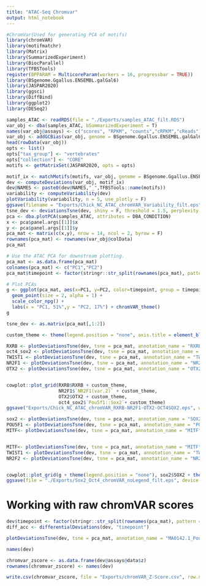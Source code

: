 ```yaml
---
title: "ATAC-Seq Chromvar"
output: html_notebook
---
```


```r
#ChromVar(Used for generating PCA of motifs)
library(chromVAR)
library(motifmatchr)
library(Matrix)
library(SummarizedExperiment)
library(BiocParallel)
library(TFBSTools)
register(BPPARAM = MulticoreParam(workers = 16, progressbar = TRUE))
library(BSgenome.Ggallus.ENSEMBL.galGal6)
library(JASPAR2020)
library(ggsci)
library(DiffBind)
library(ggplot2)
library(DESeq2)

samples_ATAC <- readRDS(file = "./Exports/samples_ATAC_filt.RDS")
var_obj <- dba(samples_ATAC, bSummarizedExperiment = T)
names(var_obj@assays) <- c("scores", "RPKM", "counts","cRPKM","cReads")
var_obj <- addGCBias(var_obj, genome = BSgenome.Ggallus.ENSEMBL.galGal6)
head(rowData(var_obj))
opts <- list()
opts["tax_group"] <- "vertebrates"
opts["collection"] <- "CORE"
motifs <- getMatrixSet(JASPAR2020, opts = opts)

motif_ix <- matchMotifs(motifs, var_obj, genome = BSgenome.Ggallus.ENSEMBL.galGal6)
dev <- computeDeviations(var_obj, motif_ix)
dev@NAMES <- paste0(dev@NAMES,"_",TFBSTools::name(motifs))
variability <- computeVariability(dev)
plotVariability(variability, n = 5, use_plotly = F)
ggsave(filename = "Exports/Chick_NC_ATAC_chromVAR_Variability_filt.eps", width = 8, height = 6)
tsne_dev <- deviationsTsne(dev, shiny = F, threshold = 1.5, perplexity = 4)
pca <- dba.plotPCA(samples_ATAC, attributes = DBA_CONDITION)
x <- pca$panel.args[[1]]$x
y <- pca$panel.args[[1]]$y
pca_mat <- matrix(c(x,y), nrow = 14, ncol = 2, byrow = F)
rownames(pca_mat) <- rownames(var_obj@colData)
pca_mat

# Use the ATAC PCA for downstream plotting.
pca_mat <- as.data.frame(pca_mat)
colnames(pca_mat) <- c("PC1","PC2")
pca_mat$timepoint <- factor(stringr::str_split(rownames(pca_mat), pattern = "_", simplify = T)[,1], levels = c("HH6","HH8","HH10","HH12","HH14","HH16","HH18")) 

# Plot PCAs
g <- ggplot(pca_mat, aes(x=PC1, y=PC2, color=timepoint, group = timepoint)) + 
  geom_point(size = 2, alpha = 1) + 
  scale_color_npg() +
  labs(x = "PC1, 51%",y = "PC2, 17%") + chromVAR_theme()
g

tsne_dev <- as.matrix(pca_mat[,1:2])

custom_theme <- theme(legend.position = "none", axis.title = element_blank())

RXRB <- plotDeviationsTsne(dev, tsne = pca_mat, annotation_name = "RXRB", shiny=F, var_df = variability)
oct4_sox2 <- plotDeviationsTsne(dev, tsne = pca_mat, annotation_name = "Pou5f1::Sox2", shiny=F, var_df = variability)
TWIST1 <- plotDeviationsTsne(dev, tsne = pca_mat, annotation_name = "TWIST1", shiny=F, var_df = variability)
NR2F1 <- plotDeviationsTsne(dev, tsne = pca_mat, annotation_name = "NR2F1(var.2)", shiny=F, var_df = variability)
OTX2 <- plotDeviationsTsne(dev, tsne = pca_mat, annotation_name = "OTX2", shiny=F, var_df = variability)


cowplot::plot_grid(RXRB$RXRB + custom_theme,
                   NR2F1$`NR2F1(var.2)` + custom_theme,
                   OTX2$OTX2 + custom_theme,
                   oct4_sox2$`Pou5f1::Sox2`+ custom_theme)
ggsave("Exports/Chick_NC_ATAC_chromVAR_RXRB-NR2F1-OTX2-OCT4SOX2.eps", width = 7, height = 5)

sox2 <- plotDeviationsTsne(dev, tsne = pca_mat, annotation_name = "SOX2", shiny=F, var_df = variability)
POU5F1 <- plotDeviationsTsne(dev, tsne = pca_mat, annotation_name = "POU5F1", shiny=F, var_df = variability)
MITF<- plotDeviationsTsne(dev, tsne = pca_mat, annotation_name = "MITF", shiny=F, var_df = variability) 


MITF<- plotDeviationsTsne(dev, tsne = pca_mat, annotation_name = "MITF", shiny=F, var_df = variability) 
TWIST1 <- plotDeviationsTsne(dev, tsne = pca_mat, annotation_name = "TWIST1", shiny=F, var_df = variability)
NR2F2 <- plotDeviationsTsne(dev, tsne = pca_mat, annotation_name = "NR2F2", shiny=F, var_df = variability)


cowplot::plot_grid(g + theme(legend.position = "none"), sox2$SOX2 + theme(legend.position = "none"), oct4_sox2$`Pou5f1::Sox2`+ theme(legend.position = "none"), POU5F1$POU5F1+ theme(legend.position = "none")) 
ggsave(file = "./Exports/Sox2_Oct4_chromVAR_noLegend_filt.eps", device = "eps", width = 6, height = 4)
```

# Working with raw chromVAR scores

```r
dev$timepoint <- factor(stringr::str_split(rownames(pca_mat), pattern = "_", simplify = T)[,1], levels = c("HH6","HH8","HH10","HH12","HH14","HH16","HH18")) 
diff_acc <- differentialDeviations(dev, "timepoint")

plotDeviationsTsne(dev, tsne = pca_mat, annotation_name = "MA0142.1_Pou5f1::Sox2", shiny=F, var_df = variability)

names(dev)

chromvar_zscore <- as.data.frame(dev@assays@data$z)
rownames(chromvar_zscore) <- names(dev)

write.csv(chromvar_zscore, file = "Exports/chromVAR_Z-Score.csv", row.names = T)
```

